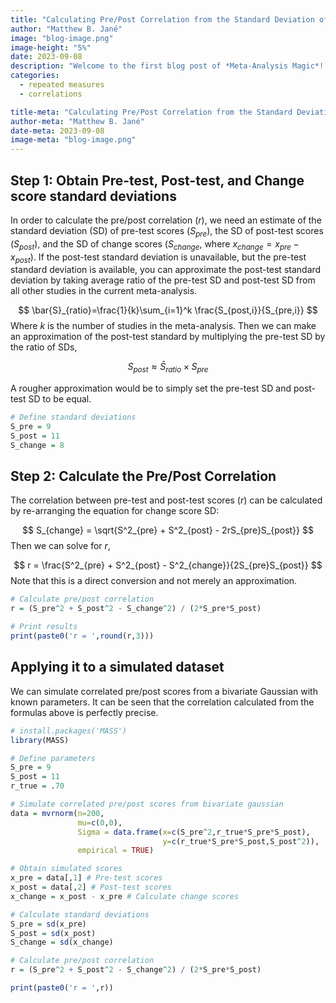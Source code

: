 ```yaml
---
title: "Calculating Pre/Post Correlation from the Standard Deviation of Change Scores"
author: "Matthew B. Jané"
image: "blog-image.png"
image-height: "5%"
date: 2023-09-08
description: "Welcome to the first blog post of *Meta-Analysis Magic*! In this, post we will go over a couple of ways to directly calculate pre/post correlations from alternative statistics such as standard deviations of change scores. Pre/post correlations are necessary to obtain various types of effect sizes and standard errors such as the repeated measures variant of Cohen's $d$, also referred to as Cohen's $d_{rm}$."
categories:
  - repeated measures
  - correlations

title-meta: "Calculating Pre/Post Correlation from the Standard Deviation of Change Scores"
author-meta: "Matthew B. Jané"
date-meta: 2023-09-08
image-meta: "blog-image.png"
---
```


## Step 1: Obtain Pre-test, Post-test, and Change score standard deviations

In order to calculate the pre/post correlation ($r$), we need an estimate of the standard deviation (SD) of pre-test scores ($S_{pre}$), the SD of post-test scores ($S_{post}$), and the SD of change scores ($S_{change}$, where $x_{change}=x_{pre}-x_{post}$). If the post-test standard deviation is unavailable, but the pre-test standard deviation is available, you can approximate the post-test standard deviation by taking average ratio of the pre-test SD and post-test SD from all other studies in the current meta-analysis.
 
$$
\bar{S}_{ratio}=\frac{1}{k}\sum_{i=1}^k \frac{S_{post,i}}{S_{pre,i}}
$$
Where $k$ is the number of studies in the meta-analysis. Then we can make an approximation of the post-test standard by multiplying the pre-test SD by the ratio of SDs,

$$
S_{post}\approx \bar{S}_{ratio}\times S_{pre}
$$

A rougher approximation would be to simply set the pre-test SD and post-test SD to be equal. 


```r
# Define standard deviations
S_pre = 9
S_post = 11
S_change = 8
```

## Step 2: Calculate the Pre/Post Correlation

The correlation between pre-test and post-test scores ($r$) can be calculated by re-arranging the equation for change score SD:

$$
S_{change} = \sqrt{S^2_{pre} + S^2_{post} - 2rS_{pre}S_{post}}
$$
Then we can solve for $r$,

$$
r = \frac{S^2_{pre} + S^2_{post} - S^2_{change}}{2S_{pre}S_{post}}
$$
Note that this is a direct conversion and not merely an approximation.

```r
# Calculate pre/post correlation
r = (S_pre^2 + S_post^2 - S_change^2) / (2*S_pre*S_post)

# Print results
print(paste0('r = ',round(r,3)))
```


## Applying it to a simulated dataset

We can simulate correlated pre/post scores from a bivariate Gaussian with known parameters. It can be seen that the correlation calculated from the formulas above is perfectly precise.

```r
# install.packages('MASS')
library(MASS)

# Define parameters
S_pre = 9
S_post = 11
r_true = .70

# Simulate correlated pre/post scores from bivariate gaussian
data = mvrnorm(n=200,
               mu=c(0,0),
               Sigma = data.frame(x=c(S_pre^2,r_true*S_pre*S_post),
                                  y=c(r_true*S_pre*S_post,S_post^2)),
               empirical = TRUE)

# Obtain simulated scores
x_pre = data[,1] # Pre-test scores
x_post = data[,2] # Post-test scores
x_change = x_post - x_pre # Calculate change scores

# Calculate standard deviations
S_pre = sd(x_pre)
S_post = sd(x_post)
S_change = sd(x_change)

# Calculate pre/post correlation
r = (S_pre^2 + S_post^2 - S_change^2) / (2*S_pre*S_post)

print(paste0('r = ',r))
```







